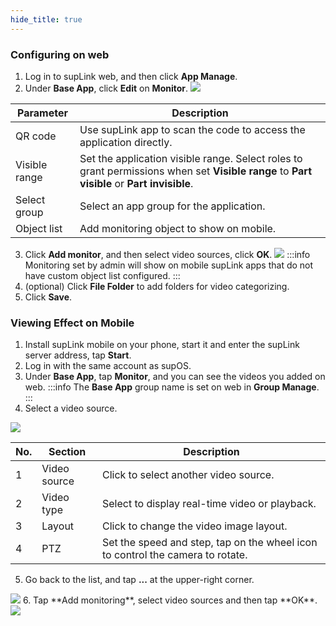 ```yaml
---
hide_title: true
---
```


### Configuring on web

1. Log in to supLink web, and then click **App Manage**.
2. Under **Base App**, click **Edit** on **Monitor**.
![](https://wordpressfreezonex.oss-accelerate.aliyuncs.com/supLink/26.png)

<table>
    <thead>
      <tr>
        <th>Parameter</th>
        <th>Description</th>
      </tr>
    </thead>
    <tbody>
    <tr>
        <td>QR code</td>
        <td>Use supLink app to scan the code to access the application directly.</td>
      </tr>
      <tr>
        <td>Visible range</td>
        <td>Set the application visible range. Select roles to grant permissions when set <b>Visible range</b> to <b>Part visible</b> or <b>Part invisible</b>.</td>
      </tr>
      <tr>
        <td>Select group</td>
        <td>Select an app group for the application.</td>
      </tr>
      <tr>
        <td>Object list</td>
        <td>Add monitoring object to show on mobile.</td>
      </tr>
    </tbody>
</table>

3. Click **Add monitor**, and then select video sources, click **OK**.
![](https://wordpressfreezonex.oss-accelerate.aliyuncs.com/supLink/27.png)
:::info
Monitoring set by admin will show on mobile supLink apps that do not have custom object list configured.
:::
4. (optional) Click **File Folder** to add folders for video categorizing.
5. Click **Save**.

### Viewing Effect on Mobile

1. Install supLink mobile on your phone, start it and enter the supLink server address, tap **Start**.
2. Log in with the same account as supOS.
3. Under **Base App**, tap **Monitor**, and you can see the videos you added on web.
:::info
The **Base App** group name is set on web in **Group Manage**.
:::
4. Select a video source.<br />
<img className="image-zoom" src="https://wordpressfreezonex.oss-accelerate.aliyuncs.com/supLink/28.png" />

<table>
    <thead>
      <tr>
        <th>No.</th>
        <th>Section</th>
        <th>Description</th>
      </tr>
    </thead>
    <tbody>
      <tr>
      <td>1</td>
        <td>Video source</td>
        <td>Click to select another video source.</td>
      </tr>
      <tr>
      <td>2</td>
        <td>Video type</td>
        <td>Select to display real-time video or playback.</td>
      </tr>
      <tr>
      <td>3</td>
        <td>Layout</td>
        <td>Click to change the video image layout.</td>
      </tr>
      <tr>
      <td>4</td>
        <td>PTZ</td>
        <td>Set the speed and step, tap on the wheel icon to control the camera to rotate.</td>
      </tr>
    </tbody>
</table>

5. Go back to the list, and tap **...** at the upper-right corner.
<img className="image-zoom" src="https://wordpressfreezonex.oss-accelerate.aliyuncs.com/supLink/29.png" />
6. Tap **Add monitoring**, select video sources and then tap **OK**.
<img className="image-zoom" src="https://wordpressfreezonex.oss-accelerate.aliyuncs.com/supLink/30.png" />



